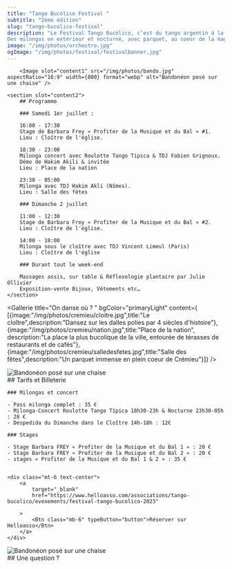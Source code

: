 ```yaml
---
title: "Tango Bucòlico Festival "
subtitle: "2ème édition"
slug: "tango-bucolico-festival"
description: "Le Festival Tango Bucòlico, c’est du tango argentin à la campagne, à 45mn de Lyon !
Des milongas en extérieur et nocturne, avec parquet, au coeur de la magnifique cité médiévale de Crémieu (38), et la musique vivante mise à l’honneur pour la milonga du samedi soir. "
image: "/img/photos/orchestre.jpg"
ogImage: "/img/photos/festival/festivalbanner.jpg"
---
```






<TextWithImage order="imageText">


        <Image slot="content1" src="/img/photos/bando.jpg" aspectRatio="16:9" width={800} format="webp" alt="Bandonéon posé sur une chaise" />

    <section slot="content2">
        ## Programme

        ### Samedi 1er juillet :

        16:00 - 17:30
        Stage de Barbara Frey « Profiter de la Musique et du Bal » #1.  
        Lieu : Cloître de l'église.

        18:30 - 23:00
        Milonga concert avec Roulotte Tango Típica & TDJ Fabien Grignoux.
        Démo de Hakim Akili & invitée  
        Lieu : Place de la nation

        23:30 - 05:00
        Milonga avec TDJ Hakim Akli (Nîmes).  
        Lieu : Salle des fêtes

        ### Dimanche 2 juillet

        11:00 - 12:30
        Stage de Barbara Frey « Profiter de la Musique et du Bal » #2.  
        Lieu : Cloître de l'église.

        14:00 - 18:00
        Milonga sous le cloître avec TDJ Vincent Limeul (Paris)
        Lieu : Cloître de l'église

        ### Durant tout le week-end

        Massages assis, sur table & Réflexologie plantaire par Julie Ollivier  
        Exposition-vente Bijoux, Vêtements etc…
    </section>

</TextWithImage>

<Gallerie title="On danse où ? " bgColor="primaryLight" content={ [{image:"/img/photos/cremieu/cloitre.jpg",title:"Le cloître",description:"Dansez sur les dalles polies par 4 siècles d'histoire"},{image:"/img/photos/cremieu/nation.jpg",title:"Place de la nation", description:"La place la plus bucolique de la ville, entourée de térasses de restaurants et de cafés"},{image:"/img/photos/cremieu/salledesfetes.jpg",title:"Salle des fêtes",description:"Un parquet immense en plein coeur de Crémieu"}]} />

<section>
    <div class="my-16 container mx-4 mx-auto grid grid-cols-1 gap-8 mt-8 xl:mt-16 md:grid-cols-2 xl:grid-cols-5">
        <Person title="Roulotte Tango" image="/img/photos/festival/roulotte.jpg" content="Orchestre du samedi soir" location="" />
        <Person title="TDJ Hakim Akli" image="/img/photos/festival/hakim.jpg" content="DJ du samedi soir et démonstration" location="Paris" />
        <Person title="Barbara Frey" image="/img/photos/festival/barbarafrey.jpg" content="Stages samedi et dimanche" location="Lyon" />
        <Person title="TDJ Vincent Limeul" image="/img/photos/festival/limeul.jpg" content="DJ du dimanche après-midi" location="Paris" />
        <Person title="TDJ Fabien Grignoux" image="/img/photos/festival/fabien.jpg" content="Ouvre le bal le samedi soir" location="Lyon / Crémieu" />
    </div>
</section>


<TextWithImage order="textImage" bgcolor="backgroundDarker">
<Image slot="content2" src="/img/photos/abrazo.jpg" aspectRatio="16:9" width={800} format="webp" alt="Bandonéon posé sur une chaise" />

<section>
    <div class="grid grid-cols-1 gap-8 mt-8 xl:mt-16 md:grid-cols-3 xl:grid-cols-4">
        <Person title="Roulotte Tango" image="/img/photos/festival/roulotte.jpg" content="Orchestre du samedi soir" location="" />
        <Person title="TDJ Hakim Akli" image="/img/photos/festival/hakim.jpg" content="S   amedi soir et démonstration" location="Paris" />
        <Person title="TDJ Vincent Limeul" image="/img/photos/festival/limeul.jpg" content="Dimanche après-midi" location="Paris" />
        <Person title="TDJ Fabien Grignoux" image="/img/photos/festival/fabien.jpg" content="Ouvre le bal le samedi soir" location="Lyon / Crémieu" />
    </div>
</section>

<section slot="content1">
    ## Tarifs et Billeterie

    ### Milongas et concert

    - Pass milonga complet : 35 €
    - Milonga-Concert Roulotte Tango Típica 18h30-23h & Nocturne 23h30-05h : 28 €
    - Despedida du Dimanche dans le Cloître 14h-18h : 12€

    ### Stages

    - Stage Barbara FREY « Profiter de la Musique et du Bal 1 » : 20 €
    - Stage Barbara FREY « Profiter de la Musique et du Bal 2 » : 20 €
    - stages « Profiter de la Musique et du Bal 1 & 2 » : 35 €


    <div class="mt-6 text-center">
        <a
            target="_blank"
            href="https://www.helloasso.com/associations/tango-bucolico/evenements/festival-tango-bucolico-2023"
            
        >
            <Btn class="mb-6" typeButton="button">Réserver sur Helloasso</Btn>
        </a>
    </div>

</section>

</TextWithImage>




<TextWithImage order="imageText">
<Image slot="content1" src="/img/photos/pied4.jpg" aspectRatio="16:9" width={1000} format="webp" alt="Bandonéon posé sur une chaise" />

<section slot="content2">
## Une question ?
<ContactForm client:load />
</section>
</TextWithImage>

